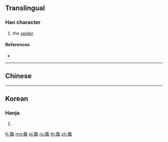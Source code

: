 {{character info/new}}
{{also|蛛}}
==Translingual==

===Han character===
{{Han char|rn=205|rad=黽|as=06|sn=19|four=|canj=HDRXU}}

# the [[spider]]

====References====
* {{Han ref|kx=1524.110|dkj=48280|dj=2059.210|hdz=74770.010|uh=9F04|ud=40708}}

----

==Chinese==
{{zh-see|蛛|a}}

----

==Korean==

===Hanja===
{{ko-hanja|hangeul=주|eumhun=|rv=ju|mr=chu|y=cwu}}

# {{defn|lang=ko|sort=黽06}}

[[fr:鼄]]
[[mg:鼄]]
[[pl:鼄]]
[[ru:鼄]]
[[th:鼄]]
[[zh:鼄]]